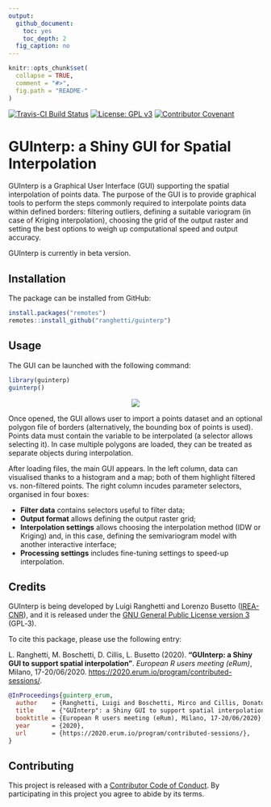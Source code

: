 ```yaml
---
output:
  github_document:
    toc: yes
    toc_depth: 2
  fig_caption: no
---
```


<!-- IMPORTANT: do NOT edit README.Rmd! Edit index.Rmd instead, -->
<!-- and generate README.Rmd using utils/code/create_README.sh  -->

```r
knitr::opts_chunk$set(
  collapse = TRUE,
  comment = "#>",
  fig.path = "README-"
)
```

[![Travis-CI Build Status](https://travis-ci.com/ranghetti/guinterp.svg?branch=master)](https://travis-ci.com/ranghetti/guinterp)
[![License: GPL v3](https://img.shields.io/badge/License-GPL%20v3-blue.svg)](http://www.gnu.org/licenses/gpl-3.0)
[![Contributor Covenant](https://img.shields.io/badge/Contributor%20Covenant-v1.4%20adopted-ff69b4.svg)](http://guinterp.ranghetti.info/.github/CODE-OF-CONDUCT.html)

# GUInterp: a Shiny GUI for Spatial Interpolation

GUInterp is a Graphical User Interface (GUI) supporting the spatial interpolation of points data.
The purpose of the GUI is to provide graphical tools to perform the steps
commonly required to interpolate points data within defined borders:
filtering outliers,
defining a suitable variogram (in case of Kriging interpolation),
choosing the grid of the output raster and
setting the best options to weigh up computational speed and output accuracy.

GUInterp is currently in beta version.


## Installation

The package can be installed from GitHub:
```r
install.packages("remotes")
remotes::install_github("ranghetti/guinterp")
```


## Usage

The GUI can be launched with the following command:
```r
library(guinterp)
guinterp()
```

<p style="text-align:center;">
  <a href="https://raw.githubusercontent.com/ranghetti/guinterp/devel/man/figures/guinterp-0.png" target="_blank">
    <img src="man/figures/guinterp-0_small.png">
  </a>
</p>

Once opened, the GUI allows user to import a points dataset and an optional polygon 
file of borders (alternatively, the bounding box of points is used).
Points data must contain the variable to be interpolated (a selector allows 
selecting it).
In case multiple polygons are loaded, they can be treated as separate objects
during interpolation.

After loading files, the main GUI appears.
In the left column, data can visualised thanks to a histogram and a map;
both of them highlight filtered vs. non-filtered points.
The right column incudes parameter selectors, organised in four boxes:

- **Filter data** contains selectors useful to filter data;
- **Output format** allows defining the output raster grid;
- **Interpolation settings** allows choosing the interpolation method
    (IDW or Kriging) and, in this case, defining the semivariogram model
    with another interactive interface;
- **Processing settings** includes fine-tuning settings to speed-up interpolation.


## Credits

GUInterp is being developed by Luigi Ranghetti and Lorenzo Busetto
([IREA-CNR](http://www.irea.cnr.it)),
and it is released under the [GNU General Public License version 3](https://www.gnu.org/licenses/gpl-3.0.html) (GPL‑3).

To cite this package, please use the following entry:

L.\ Ranghetti, M.\ Boschetti, D.\ Cillis, L.\ Busetto (2020). 
**"GUInterp: a Shiny GUI to support spatial interpolation"**. 
*European R users meeting (eRum)*, Milano, 17-20/06/2020. 
<a href="https://2020.erum.io" target="_blank">https://2020.erum.io/program/contributed-sessions/</a>.

```bibtex
@InProceedings{guinterp_erum,
  author    = {Ranghetti, Luigi and Boschetti, Mirco and Cillis, Donato and Busetto, Lorenzo},
  title     = {"GUInterp": a Shiny GUI to support spatial interpolation},
  booktitle = {European R users meeting (eRum), Milano, 17-20/06/2020},
  year      = {2020},
  url       = {https://2020.erum.io/program/contributed-sessions/},
}
```

## Contributing

This project is released with a [Contributor Code of Conduct](http://guinterp.ranghetti.info/.github/CODE-OF-CONDUCT.html).
By participating in this project you agree to abide by its terms.
